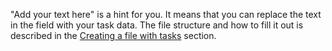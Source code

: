 <Cut title="What do the lines “Add your text here” mean?">

"Add your text here" is a hint for you. It means that you can replace the text in the field with your task data. The file structure and how to fill it out is described in the [Creating a file with tasks](/docs-new/guide/pool_csv) section.

</Cut>
